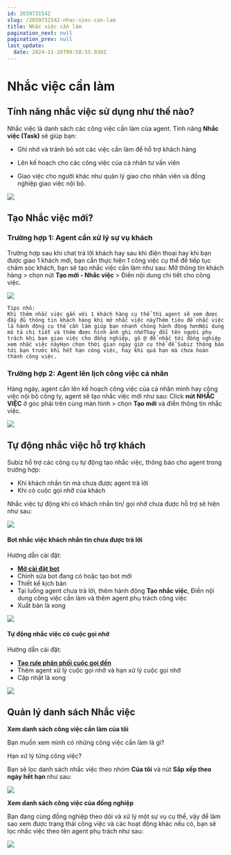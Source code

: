 ```yaml
---
id: 2039731542
slug: /2039731542-nhac-viec-can-lam
title: Nhắc việc cần làm
pagination_next: null
pagination_prev: null
last_update:
  date: 2024-11-26T09:58:55.030Z
---
```


# Nhắc việc cần làm

## Tính năng nhắc việc sử dụng như thế nào?


Nhắc việc là danh sách các công việc cần làm của agent. Tính năng <b>Nhắc việc (Task)</b> sẽ giúp bạn:

+ Ghi nhớ và tránh bỏ sót các việc cần làm để hỗ trợ khách hàng

+ Lên kế hoạch cho các công việc của cá nhân tư vấn viên

+ Giao việc cho người khác như quản lý giao cho nhân viên và đồng nghiệp giao việc nội bộ.


![](https://vcdn.subiz-cdn.com/file/fisgyrbcvtejkcwfqhns_acpxkgumifuoofoosble/unnamed.png)





## Tạo Nhắc việc mới? 

### Trường hợp 1: Agent cần xử lý sự vụ khách


Trường hợp sau khi chat trả lời khách hay sau khi điện thoại hay khi bạn được giao 1 khách mới, bạn cần thực hiện 1 công việc cụ thể để tiếp tục chăm sóc khách, bạn sẽ tạo nhắc việc cần làm như sau: Mở thông tin khách hàng &gt; chọn nút <b>Tạo mới - Nhắc việc</b> &gt; Điền nội dung chi tiết cho công việc.


![](https://vcdn.subiz-cdn.com/file/fisgyrbdacprwemacgcv_acpxkgumifuoofoosble/unnamed.png)



```
Tips nhỏ: 
Khi thêm nhắc việc gắn với 1 khách hàng cụ thể thì agent sẽ xem được đầy đủ thông tin khách hàng khi mở nhắc việc nàyThêm tiêu đề nhắc việc là hành động cụ thể cần làm giúp bạn nhanh chóng hành động hơnNội dung mô tả chi tiết và thêm được hình ảnh ghi nhớThay đổi tên người phụ trách khi bạn giao việc cho đồng nghiệp, gõ @ để nhắc tới đồng nghiệp xem nhắc việc nàyHạn chọn thời gian ngày giờ cụ thể để Subiz thông báo tới bạn trước khi hết hạn công việc, hay khi quá hạn mà chưa hoàn thành công việc.
```

### Trường hợp 2: Agent lên lịch công việc cá nhân


Hàng ngày, agent cần lên kế hoạch công việc của cá nhân mình hay công việc nội bộ công ty, agent sẽ tạo nhắc việc mới như sau: Click <b>nút NHẮC VIỆC</b> ở góc phải trên cùng màn hình &gt; chọn <b>Tạo mới</b> và điền thông tin nhắc việc.


![](https://vcdn.subiz-cdn.com/file/fisgyrdmrbfirmyfflbd_acpxkgumifuoofoosble/unnamed.png)



## Tự động nhắc việc hỗ trợ khách


Subiz hỗ trợ các công cụ tự động tạo nhắc việc, thông báo cho agent trong trường hợp:

- Khi khách nhắn tin mà chưa được agent trả lời
- Khi có cuộc gọi nhỡ của khách

Nhắc việc tự động khi có khách nhắn tin/ gọi nhỡ chưa được hỗ trợ sẽ hiện như sau: 


![](https://vcdn.subiz-cdn.com/file/fisgyrbdnvtrpkyydqfx_acpxkgumifuoofoosble/unnamed.png)







#### Bot nhắc việc khách nhắn tin chưa được trả lời




Hướng dẫn cài đặt: 

- <b>[Mở cài đặt bot](https://app.subiz.com.vn/bots)</b>
- Chỉnh sửa bot đang có hoặc tạo bot mới
- Thiết kế kịch bản
- Tại luồng agent chưa trả lời, thêm hành động <b>Tạo nhắc việc</b>, Điền nội dung công việc cần làm và thêm agent phụ trách công việc
- Xuất bản là xong




![](https://vcdn.subiz-cdn.com/file/fisgyrdmundmkskzyjiy_acpxkgumifuoofoosble/unnamed.png)





#### Tự động nhắc việc có cuộc gọi nhỡ 




Hướng dẫn cài đặt: 

- <b>[Tạo rule phân phối cuộc gọi đến](https://app.subiz.com.vn/settings/rule-setting)</b>
- Thêm agent xử lý cuộc gọi nhỡ và hạn xử lý cuộc gọi nhỡ
- Cập nhật là xong


![](https://vcdn.subiz-cdn.com/file/fisgyrbdxlzfwoigdboz_acpxkgumifuoofoosble/unnamed.png)





## Quản lý danh sách Nhắc việc


<b>Xem danh sách công việc cần làm của tôi</b>



Bạn muốn xem mình có những công việc cần làm là gì?

Hạn xử lý từng công việc?

Bạn sẽ lọc danh sách nhắc việc theo nhóm <b>Của tôi</b> và nút <b>Sắp xếp theo ngày hết hạn </b>như sau:




![](https://vcdn.subiz-cdn.com/file/fisgyrbecgcgjpwnkmwk_acpxkgumifuoofoosble/unnamed.png)




<b>Xem danh sách công việc của đồng nghiệp</b>

Bạn đang cùng đồng nghiệp theo dõi và xử lý một sự vụ cụ thể, vậy để làm sao xem được trạng thái công việc và các hoạt động khác nếu có, bạn sẽ lọc nhắc việc theo tên agent phụ trách như sau:




![](https://vcdn.subiz-cdn.com/file/fisgyrbeihyerghibptj_acpxkgumifuoofoosble/unnamed.png)